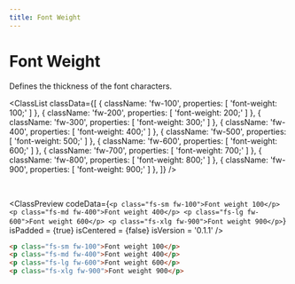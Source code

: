 ```yaml
---
title: Font Weight
---
```



# Font Weight

Defines the thickness of the font characters.

<ClassList
  classData={[
    {
      className: 'fw-100',
      properties: [
        'font-weight: 100;'
      ]
    },
    {
      className: 'fw-200',
      properties: [
        'font-weight: 200;'
      ]
    },
    {
      className: 'fw-300',
      properties: [
        'font-weight: 300;'
      ]
    },
    {
      className: 'fw-400',
      properties: [
        'font-weight: 400;'
      ]
    },
    {
      className: 'fw-500',
      properties: [
        'font-weight: 500;'
      ]
    },
    {
      className: 'fw-600',
      properties: [
        'font-weight: 600;'
      ]
    },
    {
      className: 'fw-700',
      properties: [
        'font-weight: 700;'
      ]
    },
    {
      className: 'fw-800',
      properties: [
        'font-weight: 800;'
      ]
    },
    {
      className: 'fw-900',
      properties: [
        'font-weight: 900;'
      ]
    },
  ]}
/>

<br />

<ClassPreview
  codeData={`
    <p class="fs-sm fw-100">Font weight 100</p>
    <p class="fs-md fw-400">Font weight 400</p>
    <p class="fs-lg fw-600">Font weight 600</p>
    <p class="fs-xlg fw-900">Font weight 900</p>
  `}
  isPadded = {true}
  isCentered = {false}
  isVersion = '0.1.1'
/>

```html
<p class="fs-sm fw-100">Font weight 100</p>
<p class="fs-md fw-400">Font weight 400</p>
<p class="fs-lg fw-600">Font weight 600</p>
<p class="fs-xlg fw-900">Font weight 900</p>
```